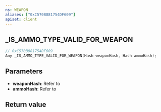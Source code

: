 ```yaml
---
ns: WEAPON
aliases: ["0xC570B881754DF609"]
apiset: client
---
```

## _IS_AMMO_TYPE_VALID_FOR_WEAPON

```c
// 0xC570B881754DF609
Any _IS_AMMO_TYPE_VALID_FOR_WEAPON(Hash weaponHash, Hash ammoHash);
```


## Parameters
* **weaponHash**: Refer to <EmbeddedEnum name="eWeaponHash" />
* **ammoHash**: Refer to <EmbeddedEnum name="eAmmoType" />

## Return value

